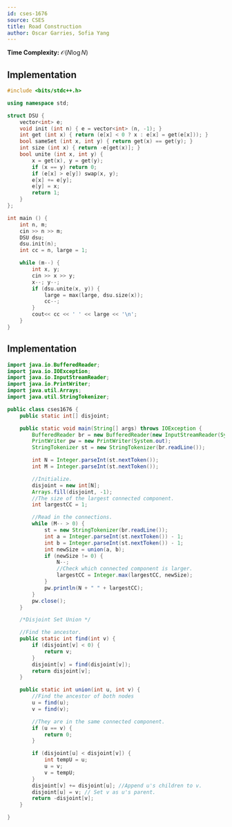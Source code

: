 ```yaml
---
id: cses-1676
source: CSES
title: Road Construction
author: Oscar Garries, Sofia Yang
---
```

**Time Complexity:** $\mathcal{O}(N\log N)$
<LanguageSection>

<CPPSection>

## Implementation

```cpp
#include <bits/stdc++.h>

using namespace std;

struct DSU {
	vector<int> e;
	void init (int n) { e = vector<int> (n, -1); }
	int get (int x) { return (e[x] < 0 ? x : e[x] = get(e[x])); }
	bool sameSet (int x, int y) { return get(x) == get(y); }
	int size (int x) { return -e[get(x)]; }
	bool unite (int x, int y) {
		x = get(x), y = get(y);
		if (x == y) return 0;
		if (e[x] > e[y]) swap(x, y);
		e[x] += e[y];
		e[y] = x;
		return 1;
	}
};

int main () {
	int n, m;
	cin >> n >> m;
	DSU dsu;
	dsu.init(n);
	int cc = n, large = 1;

	while (m--) {
		int x, y;
		cin >> x >> y;
		x--; y--;
		if (dsu.unite(x, y)) {
			large = max(large, dsu.size(x));
			cc--;
		}
		cout<< cc << ' ' << large << '\n';
	}
}
```

</CPPSection>

<JavaSection>

## Implementation

```java
import java.io.BufferedReader;
import java.io.IOException;
import java.io.InputStreamReader;
import java.io.PrintWriter;
import java.util.Arrays;
import java.util.StringTokenizer;

public class cses1676 {
	public static int[] disjoint;

	public static void main(String[] args) throws IOException {
		BufferedReader br = new BufferedReader(new InputStreamReader(System.in));
		PrintWriter pw = new PrintWriter(System.out);
		StringTokenizer st = new StringTokenizer(br.readLine());

		int N = Integer.parseInt(st.nextToken());
		int M = Integer.parseInt(st.nextToken());

		//Initialize.
		disjoint = new int[N];
		Arrays.fill(disjoint, -1);
		//The size of the largest connected component.
		int largestCC = 1;

		//Read in the connections.
		while (M-- > 0) {
			st = new StringTokenizer(br.readLine());
			int a = Integer.parseInt(st.nextToken()) - 1;
			int b = Integer.parseInt(st.nextToken()) - 1;
			int newSize = union(a, b);
			if (newSize != 0) {
				N--;
				//Check which connected component is larger.
				largestCC = Integer.max(largestCC, newSize);
			}
			pw.println(N + " " + largestCC);
		}
		pw.close();
	}

	/*Disjoint Set Union */

	//Find the ancestor.
	public static int find(int v) {
		if (disjoint[v] < 0) {
			return v;
		}
		disjoint[v] = find(disjoint[v]);
		return disjoint[v];
	}

	public static int union(int u, int v) {
		//Find the ancestor of both nodes
		u = find(u);
		v = find(v);

		//They are in the same connected component.
		if (u == v) {
			return 0;
		}

		if (disjoint[u] < disjoint[v]) {
			int tempU = u;
			u = v;
			v = tempU;
		}
		disjoint[v] += disjoint[u]; //Append u's children to v.
		disjoint[u] = v; // Set v as u's parent.
		return -disjoint[v];
	}

}
```

</JavaSection>

</LanguageSection>
